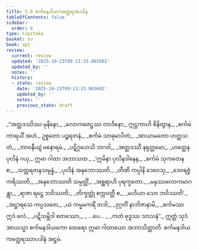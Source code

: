 ```yaml
---
title: 5.8 စင်္ကမနဒါယကတ္ထေရအပဒါန
tableOfContents: false
sidebar:
  order: 8
type: tipitaka
basket: su
book: ap1
review:
  current: review
  updated: '2025-10-23T09:13:33.065602'
  updated_by: ''
  notes: ''
  history:
  - state: review
    date: '2025-10-23T09:13:33.065602'
    updated_by: ''
    notes: ''
    previous_state: draft
---
```



<ReviewStatus review={frontmatter.review} showDetails={true} />

<HypothesisAnnotation frontmatter={frontmatter} />

<DynamicBreadcrumb />

<Division number="93" book="ap1" e="ch" v="20" p="110">

<Paragraph number="1315" type="verses" book="ap1">
_“အတ္ထဒဿိဿ မုနိနော,_  
_လောကဇေဋ္ဌဿ တာဒိနော;_  
ဣဋ္ဌကာဟိ စိနိတွာန,_  
_စင်္ကမံ ကာရယိံ အဟံ._  

</Paragraph>

</Division>
<Division number="94" book="ap1" e="ch" v="20" p="110">

<Paragraph number="1316" type="verses" book="ap1">
ဥစ္စတော ပဉ္စရတနံ,_  
_စင်္ကမံ သာဓုမာပိတံ;_  
_အာယာမတော ဟတ္ထသတံ,_  
_ဘာဝနီယျံ မနောရမံ._  

</Paragraph>

</Division>
<Division number="95" book="ap1" e="ch" v="20" p="110">

<Paragraph number="1317" type="verses" book="ap1">
_ပဋိဂ္ဂဟေသိ ဘဂဝါ,_  
_အတ္ထဒဿီ နရုတ္တမော;_  
_ဟတ္ထေန ပုလိနံ ဂယှ,_  
ဣမာ ဂါထာ အဘာသထ._  

</Paragraph>

</Division>
<Division number="96" book="ap1" e="ch" v="20" p="110">

<Paragraph number="1318" type="verses" book="ap1">
_‘ဣမိနာ ပုလိနဒါနေန,_  
_စင်္ကမံ သုကတေန စ;_  
_သတ္တရတနသမ္ပန္နံ,_  
_ပုလိနံ အနုဘောဿတိ._  

</Paragraph>

</Division>
<Division number="97" book="ap1" e="ch" v="20" p="110">

<Paragraph number="1319" type="verses" book="ap1">
_တီဏိ ကပ္ပါနိ ဒေဝေသု,_  
_ဒေဝရဇ္ဇံ ကရိဿတိ;_  
_အနုဘောဿတိ သမ္ပတ္တိံ,_  
_အစ္ဆရာဟိ ပုရက္ခတော._  

</Paragraph>

</Division>
<Division number="98" book="ap1" e="ch" v="20" p="110">

<Paragraph number="1320" type="verses" book="ap1">
_မနုဿလောကမာဂန္တွာ,_  
_ရာဇာ ရဋ္ဌေ ဘဝိဿတိ;_  
_တိက္ခတ္တုံ စက္ကဝတ္တီ စ,_  
_မဟိယာ သော ဘဝိဿတိ’._  

</Paragraph>

</Division>
<Division number="99" book="ap1" e="ch" v="20" p="110">

<Paragraph number="1321" type="verses" book="ap1">
_အဋ္ဌာရသေ ကပ္ပသတေ,_  
_ယံ ကမ္မမကရိံ တဒါ;_  
_ဒုဂ္ဂတိံ နာဘိဇာနာမိ,_  
_စင်္ကမဿ ဣဒံ ဖလံ._  

</Paragraph>

</Division>
<Division number="100" book="ap1" e="ch" v="20" p="111">

<Paragraph number="1322" type="verses" book="ap1">
_ပဋိသမ္ဘိဒါ စတဿော,_  
_ …ပေ… _  
_ကတံ ဗုဒ္ဓဿ သာသနံ”._  

</Paragraph>

<Paragraph number="1323" book="ap1">
ဣတ္ထံ သုဒံ အာယသ္မာ စင်္ကမနဒါယကော ထေရော ဣမာ ဂါထာယော အဘာသိတ္ထာတိ.

</Paragraph>
</Division>

<Paragraph number="1324" type="center" book="ap1">
စင်္ကမနဒါယကတ္ထေရဿာပဒါနံ အဋ္ဌမံ.
</Paragraph>